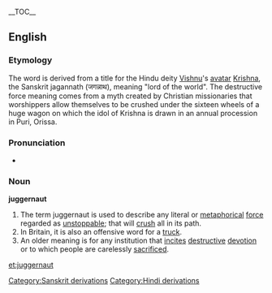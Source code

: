{{wikipedia}}
__TOC__
==English==
===Etymology===
The word is derived from a title for the Hindu deity [[Vishnu]]'s [[avatar]] [[Krishna]], the Sanskrit jagannath (जगन्नाथ), meaning "lord of the world". The destructive force meaning comes from a myth created by Christian missionaries that worshippers allow themselves to be crushed under the sixteen wheels of a huge wagon on which the idol of Krishna is drawn in an annual procession in Puri, Orissa.

===Pronunciation===
*{{audio|en-us-juggernaut.ogg|Audio (US)}}

===Noun===
'''juggernaut'''

#The term juggernaut is used to describe any literal or [[metaphorical]] [[force]] regarded as [[unstoppable]]; that will [[crush]] all in its path.
#In Britain, it is also an offensive word for a [[truck]].
#An older meaning is for any institution that [[incites]] [[destructive]] [[devotion]] or to which people are carelessly [[sacrificed]].
[[Category:Sanskrit derivations]]
[[Category:Hindi derivations]]

[[et:juggernaut]]